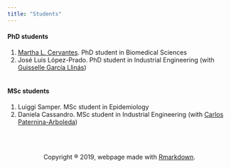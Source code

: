 ```yaml
---
title: "Students"
---
```


#### PhD students
1. [Martha L. Cervantes](https://scienti.colciencias.gov.co/cvlac/visualizador/generarCurriculoCv.do?cod_rh=0000743534). PhD student in Biomedical Sciences
2. José Luis López-Prado. PhD student in Industrial Engineering (with [Guisselle García Llinás](https://scienti.colciencias.gov.co/cvlac/visualizador/generarCurriculoCv.do?cod_rh=0000738387))
<br><br>

#### MSc students
1. Luiggi Samper. MSc student in Epidemiology
2. Daniela Cassandro. MSc student in Industrial Engineering (with [Carlos Paternina-Arboleda](https://scienti.colciencias.gov.co/cvlac/visualizador/generarCurriculoCv.do?cod_rh=0000097535))

<br><br>


<center>
Copyright ® 2019, webpage made with [Rmarkdown](https://rmarkdown.rstudio.com/).
<center>